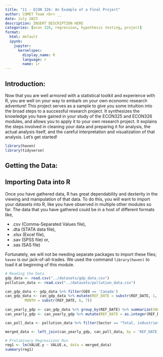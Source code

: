 ```yaml
---
title: "11 - ECON 326: An Example of a Final Project"
author: COMET Team <br> __
date: July 2023
description: INSERT DESCRIPTION HERE  
categories: [econ 326, regression, hypothesis testing, project]
format: 
  html: default
  ipynb:
    jupyter:
      kernelspec:
        display_name: R
        language: r
        name: ir
---
```



## Introduction: 
Now that you are well armored with a statistical toolkit and experience with R, you are well on your way to embark on your own economic research adventure! This project serves as a sample to give you some intuition into the broad steps to a successful research project. It synthesizes the knowledge you have gained in your study of the ECON325 and ECON326 modules, and allows you to apply it to your own research project. It explains the steps involved in cleaning your data and preparing it for analysis, the actual analysis itself, and the careful interpretation and visualization of that analysis. Let's get started!

```r
library(haven)
library(tidyverse)
```

## Getting the Data:


## Importing Data into R
Once you have gathered data, R has great dependability and dexterity in the viewing and manipulation of that data. To do this, you will want to import your datasets into R, like you have observed in multiple other modules so far. The data that you have gathered could be in a host of different formats like,

- .csv (Comma-Separated Values file), 
- .dta (STATA data file), 
- .xlsx (Excel file),
- .sav (SPSS file) or, 
- .sas (SAS file) 

Fortunately, we will not be needing separate packages to import these files; `haven` is our jack-of-all-trades. We used the command `library(haven)` to load it at beginning of this module. 

```r
# Reading the Data
gdp_data <- read.csv("../datasets/gdp_data.csv")
pollution_data <- read.csv("../datasets/pollution_data.csv")
```

```r
can_gdp_data <- gdp_data %>% filter(GEO == 'Canada')
can_gdp_data <- can_gdp_data %>% mutate(REF_DATE = substr(REF_DATE, 1, 4),
         MONTH = substr(REF_DATE, 6, 7))
        
can_yearly_gdp <- can_gdp_data %>% group_by(REF_DATE) %>% summarize(VALUE = sum(VALUE))
can_yearly_gdp <- can_yearly_gdp %>% mutate(REF_DATE = as.integer(REF_DATE))
```

```r
can_poll_data <- pollution_data %>% filter(Sector == "Total, industries and households") %>% filter(GEO == 'Canada')
```

```r
merged_data <- left_join(can_yearly_gdp, can_poll_data, by = 'REF_DATE')
```

```r
# Preliminary Regressions Run
reg1 <- lm(VALUE.y ~ VALUE.x, data = merged_data)
summary(reg1)
```